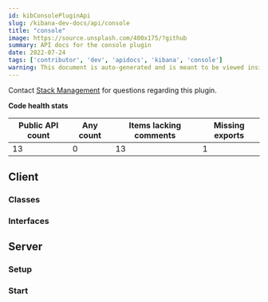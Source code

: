 ```yaml
---
id: kibConsolePluginApi
slug: /kibana-dev-docs/api/console
title: "console"
image: https://source.unsplash.com/400x175/?github
summary: API docs for the console plugin
date: 2022-07-24
tags: ['contributor', 'dev', 'apidocs', 'kibana', 'console']
warning: This document is auto-generated and is meant to be viewed inside our experimental, new docs system. Reach out in #docs-engineering for more info.
---
```




Contact [Stack Management](https://github.com/orgs/elastic/teams/kibana-stack-management) for questions regarding this plugin.

**Code health stats**

| Public API count  | Any count | Items lacking comments | Missing exports |
|-------------------|-----------|------------------------|-----------------|
| 13 | 0 | 13 | 1 |

## Client

### Classes
<DocDefinitionList data={consoleObj.client.classes}/>

### Interfaces
<DocDefinitionList data={consoleObj.client.interfaces}/>

## Server

### Setup
<DocDefinitionList data={[consoleObj.server.setup]}/>

### Start
<DocDefinitionList data={[consoleObj.server.start]}/>

